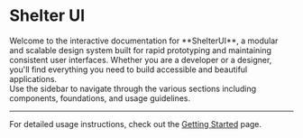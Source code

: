 

<Meta title="Welcome" />

<h1
  style={{
    marginBottom: 'var(--margin-8)',
  }}
>
  <span style={{ fontSize: 'var(--font-size-80)', color: 'var(--color-primary-main-light)' }}>Shelter</span>
  <span style={{ fontSize: 'var(--font-size-80)', color: 'var(--color-secondary-main-light)' }}>UI</span>
</h1>

<div style={{ fontSize: 'var(--font-size-20)', maxWidth: '70%', marginBottom: 'var(--margin-4)' }}>
  Welcome to the interactive documentation for **ShelterUI**, a modular and scalable design system built for rapid
  prototyping and maintaining consistent user interfaces. Whether you are a developer or a designer, you'll find
  everything you need to build accessible and beautiful applications.
</div>

<div style={{ fontSize: 'var(--font-size-20)', maxWidth: '70%', marginBottom: 'var(--margin-9)' }}>
  Use the sidebar to navigate through the various sections including components, foundations, and usage guidelines.
</div>

---

For detailed usage instructions, check out the [Getting Started](?path=/docs/getting-started--docs) page.
